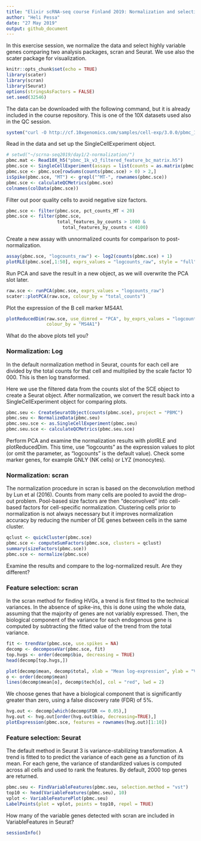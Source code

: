 ```yaml
---
title: "Elixir scRNA-seq course Finland 2019: Normalization and selection of variable genes"
author: "Heli Pessa"
date: "27 May 2019"
output: github_document
---
```


In this exercise session, we normalize the data and select highly variable genes comparing two analysis packages, scran and Seurat. We use also the scater package for visualization.

```r
knitr::opts_chunk$set(echo = TRUE)
library(scater)
library(scran)
library(Seurat)
options(stringsAsFactors = FALSE)
set.seed(32546)
```

The data can be downloaded with the following command, but it is already included in the course repository. This is one of the 10X datasets used also in the QC session. 

```r
system("curl -O http://cf.10xgenomics.com/samples/cell-exp/3.0.0/pbmc_1k_v3/pbmc_1k_v3_filtered_feature_bc_matrix.h5")
```

Read in the data and set up the SingleCellExperiment object.

```r
# setwd("~/scrna-seq2019/day1/2-normalization/")
pbmc.mat <- Read10X_h5("pbmc_1k_v3_filtered_feature_bc_matrix.h5")
pbmc.sce <- SingleCellExperiment(assays = list(counts = as.matrix(pbmc.mat)))
pbmc.sce <- pbmc.sce[rowSums(counts(pbmc.sce) > 0) > 2,]
isSpike(pbmc.sce, "MT") <- grepl("^MT-", rownames(pbmc.sce))
pbmc.sce <- calculateQCMetrics(pbmc.sce)
colnames(colData(pbmc.sce))
```

Filter out poor quality cells to avoid negative size factors.

```r
pbmc.sce <- filter(pbmc.sce, pct_counts_MT < 20)
pbmc.sce <- filter(pbmc.sce, 
                   total_features_by_counts > 1000 & 
                     total_features_by_counts < 4100)
```

Create a new assay with unnormalized counts for comparison to post-normalization.

```r
assay(pbmc.sce, "logcounts_raw") <- log2(counts(pbmc.sce) + 1)
plotRLE(pbmc.sce[,1:50], exprs_values = "logcounts_raw", style = "full")
```

Run PCA and save the result in a new object, as we will overwrite the PCA slot later.

```r
raw.sce <- runPCA(pbmc.sce, exprs_values = "logcounts_raw")
scater::plotPCA(raw.sce, colour_by = "total_counts")
```

Plot the expression of the B cell marker MS4A1.

```r
plotReducedDim(raw.sce, use_dimred = "PCA", by_exprs_values = "logcounts_raw",
               colour_by = "MS4A1")
```


What do the above plots tell you?

### Normalization: Log

In the default normalization method in Seurat, counts for each cell are divided by the total counts for that cell and multiplied by the scale factor 10 000. This is then log transformed.

Here we use the filtered data from the counts slot of the SCE object to create a Seurat object. After normalization, we convert the result back into a SingleCellExperiment object for comparing plots.

```r
pbmc.seu <- CreateSeuratObject(counts(pbmc.sce), project = "PBMC")
pbmc.seu <- NormalizeData(pbmc.seu)
pbmc.seu.sce <- as.SingleCellExperiment(pbmc.seu)
pbmc.seu.sce <- calculateQCMetrics(pbmc.seu.sce)
```

Perform PCA and examine the normalization results with plotRLE and plotReducedDim. This time, use "logcounts" as the expression values to plot (or omit the parameter, as "logcounts" is the default value). Check some marker genes, for example GNLY (NK cells) or LYZ (monocytes).


### Normalization: scran

The normalization procedure in scran is based on the deconvolution method by Lun et al (2016). Counts from many cells are pooled to avoid the drop-out problem. Pool-based size factors are then “deconvolved” into cell-based factors for cell-specific normalization. Clustering cells prior to normalization is not always necessary but it improves normalization accuracy by reducing the number of DE genes between cells in the same cluster.

```r
qclust <- quickCluster(pbmc.sce)
pbmc.sce <- computeSumFactors(pbmc.sce, clusters = qclust)
summary(sizeFactors(pbmc.sce))
pbmc.sce <- normalize(pbmc.sce)
```

Examine the results and compare to the log-normalized result. Are they different? 


### Feature selection: scran

In the scran method for finding HVGs, a trend is first fitted to the technical variances. In the absence of spike-ins, this is done using the whole data, assuming that the majority of genes are not variably expressed. Then, the biological component of the variance for each endogenous gene is computed by subtracting the fitted value of the trend from the total variance.

```r
fit <- trendVar(pbmc.sce, use.spikes = NA)
decomp <- decomposeVar(pbmc.sce, fit)
top.hvgs <- order(decomp$bio, decreasing = TRUE)
head(decomp[top.hvgs,])
```

```r
plot(decomp$mean, decomp$total, xlab = "Mean log-expression", ylab = "Variance")
o <- order(decomp$mean)
lines(decomp$mean[o], decomp$tech[o], col = "red", lwd = 2)
```

We choose genes that have a biological component that is significantly greater than zero, using a false discovery rate (FDR) of 5%.

```r
hvg.out <- decomp[which(decomp$FDR <= 0.05),]
hvg.out <- hvg.out[order(hvg.out$bio, decreasing=TRUE),]
plotExpression(pbmc.sce, features = rownames(hvg.out)[1:10])
```

### Feature selection: Seurat

The default method in Seurat 3 is variance-stabilizing transformation. A trend is fitted to to predict the variance of each gene as a function of its mean. For each gene, the variance of standardized values is computed across all cells and used to rank the features. By default, 2000 top genes are returned.
 
```r
pbmc.seu <- FindVariableFeatures(pbmc.seu, selection.method = "vst")
top10 <- head(VariableFeatures(pbmc.seu), 10)
vplot <- VariableFeaturePlot(pbmc.seu)
LabelPoints(plot = vplot, points = top10, repel = TRUE)
```

How many of the variable genes detected with scran are included in VariableFeatures in Seurat?


```r
sessionInfo()
```

